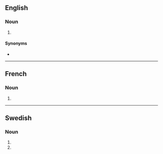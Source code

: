 {{also|Minimums}}

==English==

===Noun===
{{head|en|noun form}}

# {{plural of|en|minimum}}

====Synonyms====
* {{l|en|minima}}

----

==French==

===Noun===
{{head|fr|noun form}}

# {{plural of|fr|minimum}}

----

==Swedish==

===Noun===
{{head|sv|noun form}}

# {{sv-noun-form-indef-gen|minimum}}
# {{sv-noun-form-indef-gen-pl|minimum}}